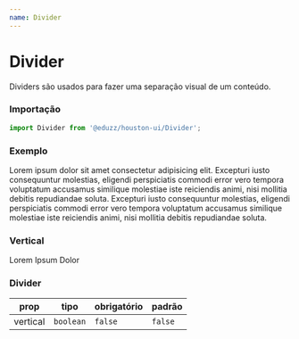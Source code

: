 ```yaml
---
name: Divider
---
```





# Divider

Dividers são usados para fazer uma separação visual de um conteúdo.

### Importação

```js
import Divider from '@eduzz/houston-ui/Divider';
```

### Exemplo

<Playground>
  <Typography>
    Lorem ipsum dolor sit amet consectetur adipisicing elit. Excepturi iusto consequuntur molestias, eligendi
    perspiciatis commodi error vero tempora voluptatum accusamus similique molestiae iste reiciendis animi, nisi
    mollitia debitis repudiandae soluta.
  </Typography>
  <Box margin='8px 0 8px'>
    <Divider />
  </Box>
  <Typography>
    Excepturi iusto consequuntur molestias, eligendi perspiciatis commodi error vero tempora voluptatum accusamus
    similique molestiae iste reiciendis animi, nisi mollitia debitis repudiandae soluta.
  </Typography>
  <Box margin='8px 0 8px'>
    <Divider />
  </Box>
</Playground>

### Vertical

<Playground>
  <div style={{ display: 'flex' }}>
    <span>Lorem</span>
    <Box margin='0 8px 8px'>
      <Divider vertical />
    </Box>
    <span>Ipsum</span>
    <Box margin='0 8px 8px'>
      <Divider vertical />
    </Box>
    <span>Dolor</span>
  </div>
</Playground>

### Divider

| prop     | tipo      | obrigatório | padrão  |
| -------- | --------- | ----------- | ------- |
| vertical | `boolean` | `false`     | `false` |
